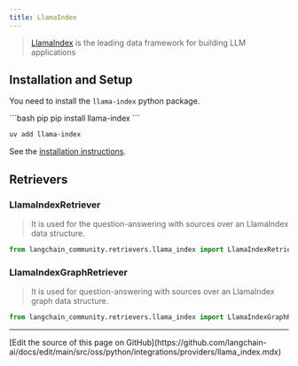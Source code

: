```yaml
---
title: LlamaIndex
---
```


>[LlamaIndex](https://www.llamaindex.ai/) is the leading data framework for building LLM applications


## Installation and Setup

You need to install the `llama-index` python package.

<CodeGroup>
```bash pip
pip install llama-index
```

```bash uv
uv add llama-index
```
</CodeGroup>

See the [installation instructions](https://docs.llamaindex.ai/en/stable/getting_started/installation/).

## Retrievers

### LlamaIndexRetriever

>It is used for the question-answering with sources over an LlamaIndex data structure.

```python
from langchain_community.retrievers.llama_index import LlamaIndexRetriever
```

### LlamaIndexGraphRetriever

>It is used for question-answering with sources over an LlamaIndex graph data structure.

```python
from langchain_community.retrievers.llama_index import LlamaIndexGraphRetriever
```

---

<Callout icon="pen-to-square" iconType="regular">
  [Edit the source of this page on GitHub](https://github.com/langchain-ai/docs/edit/main/src/oss/python/integrations/providers/llama_index.mdx)
</Callout>
